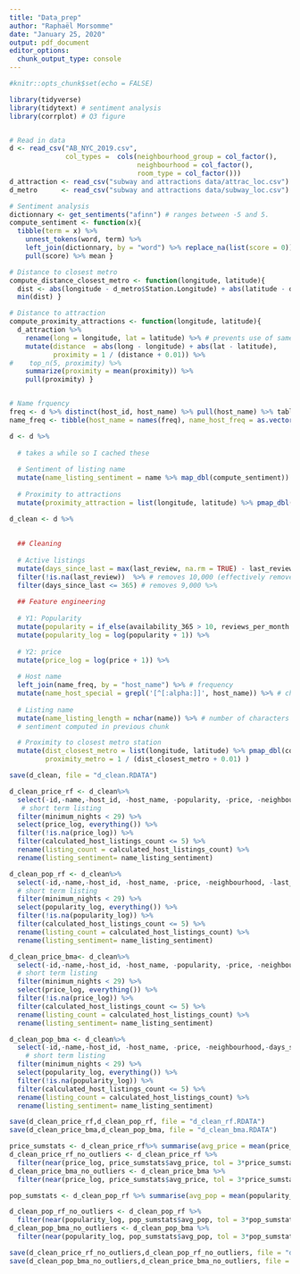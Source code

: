 ```yaml
---
title: "Data_prep"
author: "Raphaël Morsomme"
date: "January 25, 2020"
output: pdf_document
editor_options: 
  chunk_output_type: console
---
```


```r
#knitr::opts_chunk$set(echo = FALSE)

library(tidyverse)
library(tidytext) # sentiment analysis
library(corrplot) # Q3 figure


# Read in data
d <- read_csv("AB_NYC_2019.csv",
              col_types =  cols(neighbourhood_group = col_factor(),
                                neighbourhood = col_factor(),
                                room_type = col_factor()))
d_attraction <- read_csv("subway and attractions data/attrac_loc.csv")
d_metro      <- read_csv("subway and attractions data/subway_loc.csv")

# Sentiment analysis
dictionnary <- get_sentiments("afinn") # ranges between -5 and 5.
compute_sentiment <- function(x){
  tibble(term = x) %>%
    unnest_tokens(word, term) %>%
    left_join(dictionnary, by = "word") %>% replace_na(list(score = 0)) %>%
    pull(score) %>% mean }

# Distance to closest metro
compute_distance_closest_metro <- function(longitude, latitude){
  dist <- abs(longitude - d_metro$Station.Longitude) + abs(latitude - d_metro$Station.Latitude) # manhattan distance (instead of euclidean distance)
  min(dist) }

# Distance to attraction
compute_proximity_attractions <- function(longitude, latitude){
  d_attraction %>% 
    rename(long = longitude, lat = latitude) %>% # prevents use of same names
    mutate(distance  = abs(long - longitude) + abs(lat - latitude),
           proximity = 1 / (distance + 0.01)) %>%
#    top_n(5, proximity) %>%
    summarize(proximity = mean(proximity)) %>%
    pull(proximity) }


# Name frquency
freq <- d %>% distinct(host_id, host_name) %>% pull(host_name) %>% table # only count each id once (do not count people with multiple listing muliple times)
name_freq <- tibble(host_name = names(freq), name_host_freq = as.vector(freq) / sum(freq)) %>% arrange(-name_host_freq)
```

```r
d <- d %>%
  
  # takes a while so I cached these
  
  # Sentiment of listing name
  mutate(name_listing_sentiment = name %>% map_dbl(compute_sentiment)) %>%
  
  # Proximity to attractions
  mutate(proximity_attraction = list(longitude, latitude) %>% pmap_dbl(compute_proximity_attractions))
```

```r
d_clean <- d %>%
  
  
  ## Cleaning
  
  # Active listings
  mutate(days_since_last = max(last_review, na.rm = TRUE) - last_review) %>%
  filter(!is.na(last_review))  %>% # removes 10,000 (effectively removes people with no review)
  filter(days_since_last <= 365) # removes 9,000 %>% 
  
  ## Feature engineering
  
  # Y1: Popularity
  mutate(popularity = if_else(availability_365 > 10, reviews_per_month / availability_365, NA_real_)) %>%
  mutate(popularity_log = log(popularity + 1)) %>% 
  
  # Y2: price
  mutate(price_log = log(price + 1)) %>%
  
  # Host name
  left_join(name_freq, by = "host_name") %>% # frequency
  mutate(name_host_special = grepl('[^[:alpha:]]', host_name)) %>% # check if name contains a special character (not a letter)
  
  # Listing name
  mutate(name_listing_length = nchar(name)) %>% # number of characters
  # sentiment computed in previous chunk

  # Proximity to closest metro station
  mutate(dist_closest_metro = list(longitude, latitude) %>% pmap_dbl(compute_distance_closest_metro),
         proximity_metro = 1 / (dist_closest_metro + 0.01) )
```

```r
save(d_clean, file = "d_clean.RDATA")
```

```r
d_clean_price_rf <- d_clean%>% 
  select(-id,-name,-host_id, -host_name, -popularity, -price, -neighbourhood, -last_review, -days_since_last,-availability_365, -dist_closest_metro, -popularity_log) %>% 
   # short term listing
  filter(minimum_nights < 29) %>%
  select(price_log, everything()) %>% 
  filter(!is.na(price_log)) %>% 
  filter(calculated_host_listings_count <= 5) %>% 
  rename(listing_count = calculated_host_listings_count) %>% 
  rename(listing_sentiment= name_listing_sentiment) 

d_clean_pop_rf <- d_clean%>% 
  select(-id,-name,-host_id, -host_name, -price, -neighbourhood, -last_review, -days_since_last,-availability_365,-dist_closest_metro, -price_log, -popularity) %>% 
  # short term listing
  filter(minimum_nights < 29) %>%
  select(popularity_log, everything()) %>% 
  filter(!is.na(popularity_log)) %>% 
  filter(calculated_host_listings_count <= 5) %>% 
  rename(listing_count = calculated_host_listings_count) %>% 
  rename(listing_sentiment= name_listing_sentiment) 

d_clean_price_bma<- d_clean%>% 
  select(-id,-name,-host_id, -host_name, -popularity, -price, -neighbourhood, -last_review,-days_since_last, -availability_365, -dist_closest_metro, -popularity_log, -longitude, -latitude) %>% 
  # short term listing
  filter(minimum_nights < 29) %>%
  select(price_log, everything()) %>% 
  filter(!is.na(price_log)) %>% 
  filter(calculated_host_listings_count <= 5) %>% 
  rename(listing_count = calculated_host_listings_count) %>% 
  rename(listing_sentiment= name_listing_sentiment) 

d_clean_pop_bma <- d_clean%>% 
  select(-id,-name,-host_id, -host_name, -price, -neighbourhood,-days_since_last, -last_review,-availability_365, -dist_closest_metro, -price_log, -popularity, -longitude, -latitude) %>% 
    # short term listing
  filter(minimum_nights < 29) %>%
  select(popularity_log, everything()) %>% 
  filter(!is.na(popularity_log)) %>% 
  filter(calculated_host_listings_count <= 5) %>% 
  rename(listing_count = calculated_host_listings_count) %>% 
  rename(listing_sentiment= name_listing_sentiment) 

```


```r
save(d_clean_price_rf,d_clean_pop_rf, file = "d_clean_rf.RDATA")
save(d_clean_price_bma,d_clean_pop_bma, file = "d_clean_bma.RDATA")
```

```r
price_sumstats <- d_clean_price_rf%>% summarise(avg_price = mean(price_log), sd_price = sd(price_log), min_price = min(price_log), max_price = max(price_log))
d_clean_price_rf_no_outliers <- d_clean_price_rf %>% 
  filter(near(price_log, price_sumstats$avg_price, tol = 3*price_sumstats$sd_price)) #%>% 
d_clean_price_bma_no_outliers <- d_clean_price_bma %>% 
  filter(near(price_log, price_sumstats$avg_price, tol = 3*price_sumstats$sd_price)) #%>% 

pop_sumstats <- d_clean_pop_rf %>% summarise(avg_pop = mean(popularity_log), sd_pop = sd(popularity_log), min_pop = min(popularity_log), max_pop = max(popularity_log))

d_clean_pop_rf_no_outliers <- d_clean_pop_rf %>% 
  filter(near(popularity_log, pop_sumstats$avg_pop, tol = 3*pop_sumstats$sd_pop)) 
d_clean_pop_bma_no_outliers <- d_clean_pop_bma %>% 
  filter(near(popularity_log, pop_sumstats$avg_pop, tol = 3*pop_sumstats$sd_pop)) 

```

```r
save(d_clean_price_rf_no_outliers,d_clean_pop_rf_no_outliers, file = "d_clean_rf_no_outliers.RDATA")
save(d_clean_pop_bma_no_outliers,d_clean_price_bma_no_outliers, file = "d_clean_bma_no_outliers.RDATA")
```


